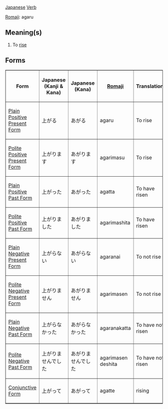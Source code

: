 [[Japanese]] [[Verb]]

[[Romaji]]: agaru

== Meaning(s) ==
# To [[rise]]

== Forms ==

<TABLE border>
<TR>
<TH>Form</TH>
<TH>Japanese<BR>(Kanji & Kana)</TH>
<TH>Japanese<BR>(Kana)</TH>
<TH>[[Romaji]]</TH>
<TH>Translation</TH>
</TR>

<TR>
<TD>[[Japanese Plain Positive Present Form|Plain Positive Present Form]]</TD>
<TD>&#19978;&#12364;&#12427;</TD>
<TD>&#12354;&#12364;&#12427;</TD>
<TD>agaru</TD>
<TD>To rise</TD>
</TR>

<TR>
<TD>[[Japanese Polite Positive Present Form|Polite Positive Present Form]]</TD>
<TD>&#19978;&#12364;&#12426;&#12414;&#12377;</TD>
<TD>&#12354;&#12364;&#12426;&#12414;&#12377;</TD>
<TD>agarimasu</TD>
<TD>To rise</TD>
</TR>

<TR>
<TD>[[Japanese Plain Positive Past Form|Plain Positive Past Form]]</TD>
<TD>&#19978;&#12364;&#12387;&#12383;</TD>
<TD>&#12354;&#12364;&#12387;&#12383;</TD>
<TD>agatta</TD>
<TD>To have risen</TD>
</TR>

<TR>
<TD>[[Japanese Polite Positive Past Form|Polite Positive Past Form]]</TD>
<TD>&#19978;&#12364;&#12426;&#12414;&#12375;&#12383;</TD>
<TD>&#12354;&#12364;&#12426;&#12414;&#12375;&#12383;</TD>
<TD>agarimashita</TD>
<TD>To have risen</TD>
</TR>

<TR>
<TD>[[Japanese Plain Negative Present Form|Plain Negative Present Form]]</TD>
<TD>&#19978;&#12364;&#12425;&#12394;&#12356;</TD>
<TD>&#12354;&#12364;&#12425;&#12394;&#12356;</TD>
<TD>agaranai</TD>
<TD>To not rise</TD>
</TR>

<TR>
<TD>[[Japanese Polite Negative Present Form|Polite Negative Present Form]]</TD>
<TD>&#19978;&#12364;&#12426;&#12414;&#12379;&#12435;</TD>
<TD>&#12354;&#12364;&#12426;&#12414;&#12379;&#12435;</TD>
<TD>agarimasen</TD>
<TD>To not rise</TD>
</TR>

<TR>
<TD>[[Japanese Plain Negative Past Form|Plain Negative Past Form]]</TD>
<TD>&#19978;&#12364;&#12425;&#12394;&#12363;&#12387;&#12383;</TD>
<TD>&#12354;&#12364;&#12425;&#12394;&#12363;&#12387;&#12383;</TD>
<TD>agaranakatta</TD>
<TD>To have not risen</TD>
</TR>

<TR>
<TD>[[Japanese Polite Negative Past Form|Polite Negative Past Form]]</TD>
<TD>&#19978;&#12364;&#12426;&#12414;&#12379;&#12435;&#12391;&#12375;&#12383;</TD>
<TD>&#12354;&#12364;&#12426;&#12414;&#12379;&#12435;&#12391;&#12375;&#12383;</TD>
<TD>agarimasen deshita</TD>
<TD>To have not risen</TD>
</TR>

<TR>
<TD>[[Japanese Conjunctive Form|Conjunctive Form]]</TD>
<TD>&#19978;&#12364;&#12387;&#12390;</TD>
<TD>&#12354;&#12364;&#12387;&#12390;</TD>
<TD>agatte</TD>
<TD>rising</TD>
</TR>

</TABLE>